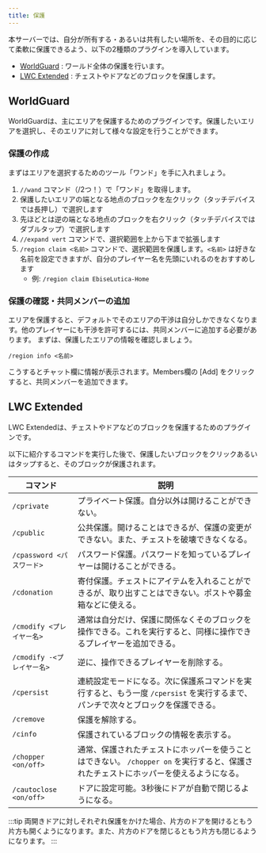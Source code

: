 ```yaml
---
title: 保護
---
```


本サーバーでは、自分が所有する・あるいは共有したい場所を、その目的に応じて柔軟に保護できるよう、以下の2種類のプラグインを導入しています。
* [WorldGuard](https://worldguard.enginehub.org/en/latest/) : ワールド全体の保護を行います。
* [LWC Extended](https://www.spigotmc.org/resources/lwc-extended.69551/) : チェストやドアなどのブロックを保護します。

## WorldGuard
WorldGuardは、主にエリアを保護するためのプラグインです。保護したいエリアを選択し、そのエリアに対して様々な設定を行うことができます。

### 保護の作成
まずはエリアを選択するためのツール「ワンド」を手に入れましょう。

1. `//wand` コマンド（/2つ！）で「ワンド」を取得します。
2. 保護したいエリアの端となる地点のブロックを左クリック（タッチデバイスでは長押し）で選択します
3. 先ほどとは逆の端となる地点のブロックを右クリック（タッチデバイスではダブルタップ）で選択します
4. `//expand vert` コマンドで、選択範囲を上から下まで拡張します
5. `/region claim <名前>` コマンドで、選択範囲を保護します。`<名前>` は好きな名前を設定できますが、自分のプレイヤー名を先頭にいれるのをおすすめします
    - 例: `/region claim EbiseLutica-Home`

### 保護の確認・共同メンバーの追加
エリアを保護すると、デフォルトでそのエリアの干渉は自分しかできなくなります。他のプレイヤーにも干渉を許可するには、共同メンバーに追加する必要があります。
まずは、保護したエリアの情報を確認しましょう。

```
/region info <名前>
```

こうするとチャット欄に情報が表示されます。Members欄の [Add] をクリックすると、共同メンバーを追加できます。

## LWC Extended
LWC Extendedは、チェストやドアなどのブロックを保護するためのプラグインです。

以下に紹介するコマンドを実行した後で、保護したいブロックをクリックあるいはタップすると、そのブロックが保護されます。

| コマンド | 説明 |
| --- | --- |
| `/cprivate` | プライベート保護。自分以外は開けることができない。 |
| `/cpublic` | 公共保護。開けることはできるが、保護の変更ができない。また、チェストを破壊できなくなる。 |
| `/cpassword <パスワード>` | パスワード保護。パスワードを知っているプレイヤーは開けることができる。 |
| `/cdonation` | 寄付保護。チェストにアイテムを入れることができるが、取り出すことはできない。ポストや募金箱などに使える。 |
| `/cmodify <プレイヤー名>` | 通常は自分だけ、保護に関係なくそのブロックを操作できる。これを実行すると、同様に操作できるプレイヤーを追加できる。|
| `/cmodify -<プレイヤー名>` | 逆に、操作できるプレイヤーを削除する。 |
| `/cpersist` | 連続設定モードになる。次に保護系コマンドを実行すると、もう一度 `/cpersist` を実行するまで、パンチで次々とブロックを保護できる。 |
| `/cremove` | 保護を解除する。 |
| `/cinfo` | 保護されているブロックの情報を表示する。 |
| `/chopper <on/off>` | 通常、保護されたチェストにホッパーを使うことはできない。 `/chopper on` を実行すると、保護されたチェストにホッパーを使えるようになる。 |
| `/cautoclose <on/off>` | ドアに設定可能。3秒後にドアが自動で閉じるようになる。 |

:::tip
両開きドアに対しそれぞれ保護をかけた場合、片方のドアを開けるともう片方も開くようになります。また、片方のドアを閉じるともう片方も閉じるようになります。
:::